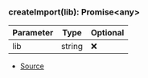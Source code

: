 ### createImport(lib): Promise\<any>
| Parameter | Type | Optional |
| ----------- | ----------- | ----------- |
| lib | string | ❌ |


- [Source](https://github.com/Androz2091/discord-player/blob/62d0fce/packages/extractor/src/extractors/common/helper.ts#L10)